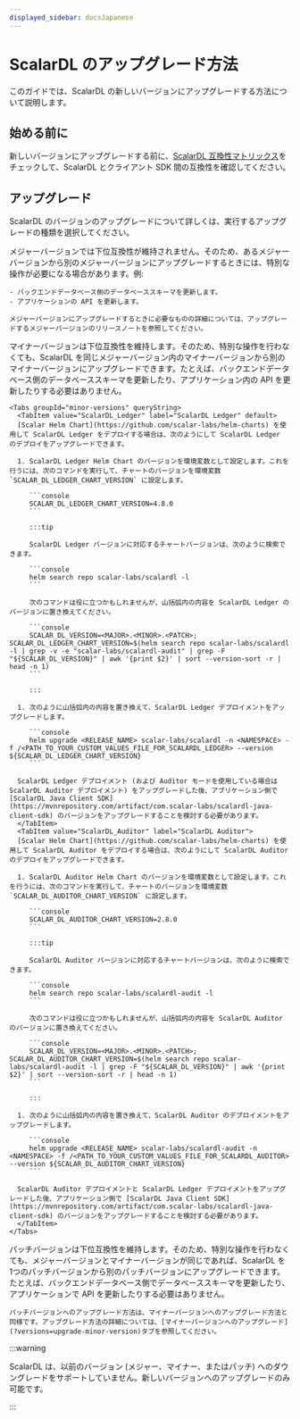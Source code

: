 ```yaml
---
displayed_sidebar: docsJapanese
---
```


# ScalarDL のアップグレード方法


<TranslationBanner />

このガイドでは、ScalarDL の新しいバージョンにアップグレードする方法について説明します。

## 始める前に

新しいバージョンにアップグレードする前に、[ScalarDL 互換性マトリックス](https://scalardl.scalar-labs.com/docs/latest/compatibility/)をチェックして、ScalarDL とクライアント SDK 間の互換性を確認してください。

## アップグレード

ScalarDL のバージョンのアップグレードについて詳しくは、実行するアップグレードの種類を選択してください。

<Tabs groupId="versions" queryString>
  <TabItem value="upgrade-major-version" label="メジャーバージョンへのアップグレード" default>
    メジャーバージョンでは下位互換性が維持されません。そのため、あるメジャーバージョンから別のメジャーバージョンにアップグレードするときには、特別な操作が必要になる場合があります。例:

    - バックエンドデータベース側のデータベーススキーマを更新します。
    - アプリケーションの API を更新します。

    メジャーバージョンにアップグレードするときに必要なものの詳細については、アップグレードするメジャーバージョンのリリースノートを参照してください。
  </TabItem>
  <TabItem value="upgrade-minor-version" label="マイナーバージョンへのアップグレード">
    マイナーバージョンは下位互換性を維持します。そのため、特別な操作を行わなくても、ScalarDL を同じメジャーバージョン内のマイナーバージョンから別のマイナーバージョンにアップグレードできます。たとえば、バックエンドデータベース側のデータベーススキーマを更新したり、アプリケーション内の API を更新したりする必要はありません。

    <Tabs groupId="minor-versions" queryString>
      <TabItem value="ScalarDL_Ledger" label="ScalarDL Ledger" default>
      [Scalar Helm Chart](https://github.com/scalar-labs/helm-charts) を使用して ScalarDL Ledger をデプロイする場合は、次のようにして ScalarDL Ledger のデプロイをアップグレードできます。

      1. ScalarDL Ledger Helm Chart のバージョンを環境変数として設定します。これを行うには、次のコマンドを実行して、チャートのバージョンを環境変数 `SCALAR_DL_LEDGER_CHART_VERSION` に設定します。

         ```console
         SCALAR_DL_LEDGER_CHART_VERSION=4.8.0
         ```

         :::tip

         ScalarDL Ledger バージョンに対応するチャートバージョンは、次のように検索できます。

         ```console
         helm search repo scalar-labs/scalardl -l
         ```

         次のコマンドは役に立つかもしれませんが、山括弧内の内容を ScalarDL Ledger のバージョンに置き換えてください。

         ```console
         SCALAR_DL_VERSION=<MAJOR>.<MINOR>.<PATCH>; SCALAR_DL_LEDGER_CHART_VERSION=$(helm search repo scalar-labs/scalardl -l | grep -v -e "scalar-labs/scalardl-audit" | grep -F "${SCALAR_DL_VERSION}" | awk '{print $2}' | sort --version-sort -r | head -n 1)
         ```

         :::

      1. 次のように山括弧内の内容を置き換えて、ScalarDL Ledger デプロイメントをアップグレードします。

         ```console
         helm upgrade <RELEASE_NAME> scalar-labs/scalardl -n <NAMESPACE> -f /<PATH_TO_YOUR_CUSTOM_VALUES_FILE_FOR_SCALARDL_LEDGER> --version ${SCALAR_DL_LEDGER_CHART_VERSION}
         ```

      ScalarDL Ledger デプロイメント (および Auditor モードを使用している場合は ScalarDL Auditor デプロイメント) をアップグレードした後、アプリケーション側で [ScalarDL Java Client SDK](https://mvnrepository.com/artifact/com.scalar-labs/scalardl-java-client-sdk) のバージョンをアップグレードすることを検討する必要があります。
      </TabItem>
      <TabItem value="ScalarDL_Auditor" label="ScalarDL Auditor">
      [Scalar Helm Chart](https://github.com/scalar-labs/helm-charts) を使用して ScalarDL Auditor をデプロイする場合は、次のようにして ScalarDL Auditor のデプロイをアップグレードできます。

      1. ScalarDL Auditor Helm Chart のバージョンを環境変数として設定します。これを行うには、次のコマンドを実行して、チャートのバージョンを環境変数 `SCALAR_DL_AUDITOR_CHART_VERSION` に設定します。

         ```console
         SCALAR_DL_AUDITOR_CHART_VERSION=2.8.0
         ```

         :::tip

         ScalarDL Auditor バージョンに対応するチャートバージョンは、次のように検索できます。

         ```console
         helm search repo scalar-labs/scalardl-audit -l
         ```

         次のコマンドは役に立つかもしれませんが、山括弧内の内容を ScalarDL Auditor のバージョンに置き換えてください。

         ```console
         SCALAR_DL_VERSION=<MAJOR>.<MINOR>.<PATCH>; SCALAR_DL_AUDITOR_CHART_VERSION=$(helm search repo scalar-labs/scalardl-audit -l | grep -F "${SCALAR_DL_VERSION}" | awk '{print $2}' | sort --version-sort -r | head -n 1)
         ```

         :::

      1. 次のように山括弧内の内容を置き換えて、ScalarDL Auditor のデプロイメントをアップグレードします。

         ```console
         helm upgrade <RELEASE_NAME> scalar-labs/scalardl-audit -n <NAMESPACE> -f /<PATH_TO_YOUR_CUSTOM_VALUES_FILE_FOR_SCALARDL_AUDITOR> --version ${SCALAR_DL_AUDITOR_CHART_VERSION}
         ```

      ScalarDL Auditor デプロイメントと ScalarDL Ledger デプロイメントをアップグレードした後、アプリケーション側で [ScalarDL Java Client SDK](https://mvnrepository.com/artifact/com.scalar-labs/scalardl-java-client-sdk) のバージョンをアップグレードすることを検討する必要があります。
      </TabItem>
    </Tabs>
  </TabItem>
  <TabItem value="upgrade-patch-version" label="パッチバージョンにアップグレードする">
    パッチバージョンは下位互換性を維持します。そのため、特別な操作を行わなくても、メジャーバージョンとマイナーバージョンが同じであれば、ScalarDL を 1つのパッチバージョンから別のパッチバージョンにアップグレードできます。たとえば、バックエンドデータベース側でデータベーススキーマを更新したり、アプリケーションで API を更新したりする必要はありません。

    パッチバージョンへのアップグレード方法は、マイナーバージョンへのアップグレード方法と同様です。アップグレード方法の詳細については、[マイナーバージョンへのアップグレード](?versions=upgrade-minor-version)タブを参照してください。
  </TabItem>
</Tabs>

:::warning

ScalarDL は、以前のバージョン (メジャー、マイナー、またはパッチ) へのダウングレードをサポートしていません。新しいバージョンへのアップグレードのみ可能です。

:::
